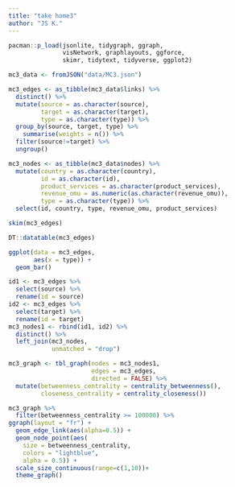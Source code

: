 ```yaml
---
title: "take home3"
author: "JS K."
---
```


```r
pacman::p_load(jsonlite, tidygraph, ggraph, 
               visNetwork, graphlayouts, ggforce, 
               skimr, tidytext, tidyverse, ggplot2)
```

```r
mc3_data <- fromJSON("data/MC3.json")
```

```r
mc3_edges <- as_tibble(mc3_data$links) %>% 
  distinct() %>%
  mutate(source = as.character(source),
         target = as.character(target),
         type = as.character(type)) %>%
  group_by(source, target, type) %>%
    summarise(weights = n()) %>%
  filter(source!=target) %>%
  ungroup()
```

```r
mc3_nodes <- as_tibble(mc3_data$nodes) %>%
  mutate(country = as.character(country),
         id = as.character(id),
         product_services = as.character(product_services),
         revenue_omu = as.numeric(as.character(revenue_omu)),
         type = as.character(type)) %>%
  select(id, country, type, revenue_omu, product_services)
```

```r
skim(mc3_edges)
```

```r
DT::datatable(mc3_edges)
```

```r
ggplot(data = mc3_edges,
       aes(x = type)) +
  geom_bar()
```

```r
id1 <- mc3_edges %>%
  select(source) %>%
  rename(id = source)
id2 <- mc3_edges %>%
  select(target) %>%
  rename(id = target)
mc3_nodes1 <- rbind(id1, id2) %>%
  distinct() %>%
  left_join(mc3_nodes,
            unmatched = "drop")
```

```r
mc3_graph <- tbl_graph(nodes = mc3_nodes1,
                       edges = mc3_edges,
                       directed = FALSE) %>%
  mutate(betweenness_centrality = centrality_betweenness(),
         closeness_centrality = centrality_closeness())
```



```r
mc3_graph %>%
  filter(betweenness_centrality >= 100000) %>%
ggraph(layout = "fr") +
  geom_edge_link(aes(alpha=0.5)) +
  geom_node_point(aes(
    size = betweenness_centrality,
    colors = "lightblue",
    alpha = 0.5)) +
  scale_size_continuous(range=c(1,10))+
  theme_graph()
```

